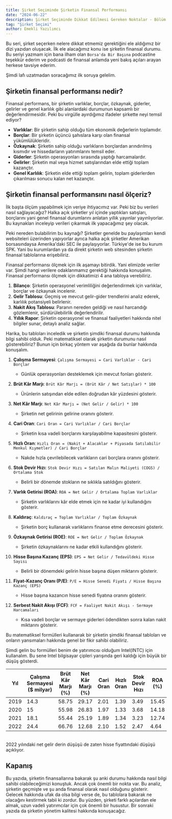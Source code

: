 ```yaml
---
title: Şirket Seçiminde Şirketin Finansal Performansı
date: "2024-06-22"
description: Şirket Seçiminde Dikkat Edilmesi Gereken Noktalar - Bölüm 1 - Finansal Performans
tag: "Şirket Seçimi"
author: Emekli Yazılımcı
---
```


Bu seri, şirket seçerken nelere dikkat etmemiz gerektiğini ele aldığımız bir dizi yazıdan oluşacak. İlk ele alacağımız konu ise şirketin finansal durumu. Bu seriyi yazmam için bana ilham olan `Borsa'da Bir Başına` podcastine teşekkür ederim ve podcasti de finansal anlamda yeni bakış açıları arayan herkese tavsiye ederim.

Şimdi lafı uzatmadan soracağımız ilk soruya gelelim.

## Şirketin finansal performansı nedir?

Finansal performans, bir şirketin varlıklar, borçlar, özkaynak, giderler, gelirler ve genel karlılık gibi alanlardaki durumunun kapsamlı bir değerlendirmesidir. Peki bu virgülle ayırdığımız ifadeler şirkette neyi temsil ediyor?
- **Varlıklar**: Bir şirketin sahip olduğu tüm ekonomik değerlerin toplamıdır.
- **Borçlar**: Bir şirketin üçüncü şahıslara karşı olan finansal yükümlülükleridir.
- **Özkaynak**: Şirketin sahip olduğu varlıkların borçlardan arındırılmış kısmıdır ve hissedarların yatırımlarını temsil eder.
- **Giderler**: Şirketin operasyonları sırasında yaptığı harcamalardır.
- **Gelirler**: Şirketin mal veya hizmet satışlarından elde ettiği toplam kazançtır.
- **Genel Karlılık**: Şirketin elde ettiği toplam gelirin, toplam giderlerden çıkarılması sonucu kalan net kazançtır.

## Şirketin finansal performansını nasıl ölçeriz?

İlk başta ölçüm yapabilmek için veriye ihtiyacımız var. Peki biz bu verileri nasıl sağlayacağız? Halka açık şirketler yıl içinde yaptıkları satışları, borçlarını yani genel finansal durumlarını anlatan yıllık yayınlar yayınlıyorlar. Bu kaynakları inceleyip verileri çıkarmak ilk yapacağımız şey olacak.

Peki nereden bulabilirim bu kaynağı? Şirketler genelde bu paylaşımları kendi websiteleri üzerinden yapıyorlar ayrıca halka açık şirketler Amerikan borsasındaysa Amerika'daki SEC ile paylaşıyorlar. Türkiye'de ise bu kurum SPK. Yani bu kurumlardan ya da direkt şirketin web sitesinden şirketin finansal tablolarına erişebiliriz.

Finansal performansı ölçmek için ilk aşamayı bitirdik. Yani elimizde veriler var. Şimdi hangi verilere odaklanmamız gerektiği hakkında konuşalım. Finansal performansı ölçmek için dikkatimizi 4 ana tabloya verebiliriz.

1. **Bilanço**: Şirketin operasyonel verimliliğini değerlendirmek için varlıklar, borçlar ve özkaynak incelenir.
2. **Gelir Tablosu**: Geçmiş ve mevcut gelir-gider trendlerini analiz ederek, karlılık potansiyeli belirlenir.
3. **Nakit Akış Tablosu**: Paranın nereden geldiği ve nasıl harcandığı gözlemlenir, sürdürülebilirlik değerlendirilir.
4. **Yıllık Rapor**: Şirketin operasyonel ve finansal faaliyetleri hakkında nitel bilgiler sunar, detaylı analiz sağlar.

Harika, bu tabloları inceledik ve şirketin şimdiki finansal durumu hakkında bilgi sahibi olduk. Peki matematiksel olarak şirketin durumunu nasıl gösterebiliriz? Bunun için birkaç yöntem var aşağıda da bunlar hakkında konuşalım.

1. **Çalışma Sermayesi**: `Çalışma Sermayesi = Cari Varlıklar - Cari Borçlar`
   - Günlük operasyonları desteklemek için mevcut fonları gösterir.

2. **Brüt Kâr Marjı**: `Brüt Kâr Marjı = (Brüt Kâr / Net Satışlar) * 100`
   - Ürünlerin satışından elde edilen doğrudan kâr yüzdesini gösterir.

3. **Net Kâr Marjı**: `Net Kâr Marjı = (Net Gelir / Gelir) * 100`
   - Şirketin net gelirinin gelirine oranını gösterir.

4. **Cari Oran**: `Cari Oran = Cari Varlıklar / Cari Borçlar`
   - Şirketin kısa vadeli borçlarını karşılayabilme kapasitesini gösterir.

5. **Hızlı Oran**: `Hızlı Oran = (Nakit + Alacaklar + Piyasada Satılabilir Menkul Kıymetler) / Cari Borçlar`
   - Nakde hızla çevrilebilecek varlıkların cari borçlara oranını gösterir.

6. **Stok Devir Hızı**: `Stok Devir Hızı = Satılan Malın Maliyeti (COGS) / Ortalama Stok`
   - Belirli bir dönemde stokların ne sıklıkla satıldığını gösterir.

7. **Varlık Getirisi (ROA)**: `ROA = Net Gelir / Ortalama Toplam Varlıklar`
   - Şirketin varlıklarını kâr elde etmek için ne kadar iyi kullandığını gösterir.

8. **Kaldıraç**: `Kaldıraç = Toplam Varlıklar / Toplam Özkaynak`
   - Şirketin borç kullanarak varlıklarını finanse etme derecesini gösterir.

9. **Özkaynak Getirisi (ROE)**: `ROE = Net Gelir / Toplam Özkaynak`
   - Şirketin özkaynaklarını ne kadar etkili kullandığını gösterir.

10. **Hisse Başına Kazanç (EPS)**: `EPS = Net Gelir / Tedavüldeki Hisse Sayısı`
    - Belirli bir dönemdeki gelirin hisse başına düşen miktarını gösterir.

11. **Fiyat-Kazanç Oranı (P/E)**: `P/E = Hisse Senedi Fiyatı / Hisse Başına Kazanç (EPS)`
    - Hisse başına kazancın hisse senedi fiyatına oranını gösterir.

12. **Serbest Nakit Akışı (FCF)**: `FCF = Faaliyet Nakit Akışı - Sermaye Harcamaları`
    - Kısa vadeli borçlar ve sermaye giderleri ödendikten sonra kalan nakit miktarını gösterir.

Bu matematiksel formülleri kullanarak bir şirketin şimdiki finansal tabloları ve onların yansımaları hakkında genel bir fikir sahibi olabiliriz. 

Şimdi gelin bu formülleri benim de yatırımcısı olduğum Intel(INTC) için kullanalım. Bu sene Intel bilgisayar çipleri yarışında geri kaldığı için büyük bir düşüş gösterdi.

<div class="overflow-x-auto">
<table className="min-w-full bg-white border border-gray-300">
  <thead className="bg-gray-200 text-gray-600 uppercase text-sm leading-normal">
    <tr className="border-b border-gray-300">
      <th className="py-3 px-6 text-left border-r border-gray-300">Yıl</th>
      <th className="py-3 px-6 text-left border-r border-gray-300">Çalışma Sermayesi ($ milyar)</th>
      <th className="py-3 px-6 text-left border-r border-gray-300">Brüt Kâr Marjı (%)</th>
      <th className="py-3 px-6 text-left border-r border-gray-300">Net Kâr Marjı (%)</th>
      <th className="py-3 px-6 text-left border-r border-gray-300">Cari Oran</th>
      <th className="py-3 px-6 text-left border-r border-gray-300">Hızlı Oran</th>
      <th className="py-3 px-6 text-left border-r border-gray-300">Stok Devir Hızı</th>
      <th className="py-3 px-6 text-left border-r border-gray-300">ROA (%)</th>
      <th className="py-3 px-6 text-left border-r border-gray-300">Kaldıraç</th>
      <th className="py-3 px-6 text-left border-r border-gray-300">ROE (%)</th>
      <th className="py-3 px-6 text-left border-r border-gray-300">EPS ($)</th>
      <th className="py-3 px-6 text-left border-r border-gray-300">P/E Oranı</th>
      <th className="py-3 px-6 text-left">FCF ($ milyar)</th>
    </tr>
  </thead>
  <tbody className="text-gray-600 text-sm font-light">
    <tr className="border-b border-gray-300">
      <td className="py-3 px-6 text-left border-r border-gray-300">2019</td>
      <td className="py-3 px-6 text-left border-r border-gray-300">14.3</td>
      <td className="py-3 px-6 text-left border-r border-gray-300">58.75</td>
      <td className="py-3 px-6 text-left border-r border-gray-300">29.17</td>
      <td className="py-3 px-6 text-left border-r border-gray-300">2.01</td>
      <td className="py-3 px-6 text-left border-r border-gray-300">1.39</td>
      <td className="py-3 px-6 text-left border-r border-gray-300">3.49</td>
      <td className="py-3 px-6 text-left border-r border-gray-300">15.45</td>
      <td className="py-3 px-6 text-left border-r border-gray-300">1.68</td>
      <td className="py-3 px-6 text-left border-r border-gray-300">25.61</td>
      <td className="py-3 px-6 text-left border-r border-gray-300">4.80</td>
      <td className="py-3 px-6 text-left border-r border-gray-300">12.50</td>
      <td className="py-3 px-6 text-left">16.9</td>
    </tr>
    <tr className="border-b border-gray-300">
      <td className="py-3 px-6 text-left border-r border-gray-300">2020</td>
      <td className="py-3 px-6 text-left border-r border-gray-300">15</td>
      <td className="py-3 px-6 text-left border-r border-gray-300">55.98</td>
      <td className="py-3 px-6 text-left border-r border-gray-300">26.83</td>
      <td className="py-3 px-6 text-left border-r border-gray-300">1.97</td>
      <td className="py-3 px-6 text-left border-r border-gray-300">1.33</td>
      <td className="py-3 px-6 text-left border-r border-gray-300">3.68</td>
      <td className="py-3 px-6 text-left border-r border-gray-300">14.18</td>
      <td className="py-3 px-6 text-left border-r border-gray-300">1.78</td>
      <td className="py-3 px-6 text-left border-r border-gray-300">24.30</td>
      <td className="py-3 px-6 text-left border-r border-gray-300">5.08</td>
      <td className="py-3 px-6 text-left border-r border-gray-300">9.84</td>
      <td className="py-3 px-6 text-left">15.3</td>
    </tr>
    <tr className="border-b border-gray-300">
      <td className="py-3 px-6 text-left border-r border-gray-300">2021</td>
      <td className="py-3 px-6 text-left border-r border-gray-300">18.1</td>
      <td className="py-3 px-6 text-left border-r border-gray-300">55.44</td>
      <td className="py-3 px-6 text-left border-r border-gray-300">25.19</td>
      <td className="py-3 px-6 text-left border-r border-gray-300">1.89</td>
      <td className="py-3 px-6 text-left border-r border-gray-300">1.34</td>
      <td className="py-3 px-6 text-left border-r border-gray-300">3.23</td>
      <td className="py-3 px-6 text-left border-r border-gray-300">12.74</td>
      <td className="py-3 px-6 text-left border-r border-gray-300">1.83</td>
      <td className="py-3 px-6 text-left border-r border-gray-300">21.63</td>
      <td className="py-3 px-6 text-left border-r border-gray-300">4.90</td>
      <td className="py-3 px-6 text-left border-r border-gray-300">11.02</td>
      <td className="py-3 px-6 text-left">8.9</td>
    </tr>
    <tr className="border-b border-gray-300">
      <td className="py-3 px-6 text-left border-r border-gray-300">2022</td>
      <td className="py-3 px-6 text-left border-r border-gray-300">24.4</td>
      <td className="py-3 px-6 text-left border-r border-gray-300">66.76</td>
      <td className="py-3 px-6 text-left border-r border-gray-300">12.68</td>
      <td className="py-3 px-6 text-left border-r border-gray-300">2.10</td>
      <td className="py-3 px-6 text-left border-r border-gray-300">1.52</td>
      <td className="py-3 px-6 text-left border-r border-gray-300">2.47</td>
      <td className="py-3 px-6 text-left border-r border-gray-300">4.64</td>
      <td className="py-3 px-6 text-left border-r border-gray-300">1.91</td>
      <td className="py-3 px-6 text-left border-r border-gray-300">8.42</td>
      <td className="py-3 px-6 text-left border-r border-gray-300">1.93</td>
      <td className="py-3 px-6 text-left border-r border-gray-300">15.54</td>
      <td className="py-3 px-6 text-left">4.7</td>
    </tr>
  </tbody>
</table>
</div>

<br/>
2022 yılındaki net gelir derin düşüşü de zaten hisse fiyattındaki düşüşü açıklıyor.


## Kapanış

Bu yazıda, şirketin finansallarına bakarak şu anki durumu hakkında nasıl bilgi sahibi olabileceğimizi konuştuk. Ancak çok önemli bir nokta var. Bu analiz, şirketin geçmişte ve şu anda finansal olarak nasıl olduğunu gösterir. Gelecek hakkında ufak da olsa bilgi verse de, bu tablolara bakarak ne olacağını kestirmek tabii ki zordur. Bu yüzden, şirketi farklı açılardan ele almak, uzun vadeli yatırımcılar için çok önemli bir husustur. Bir sonraki yazıda da şirketin yönetim kalitesi hakkında konuşacağız.